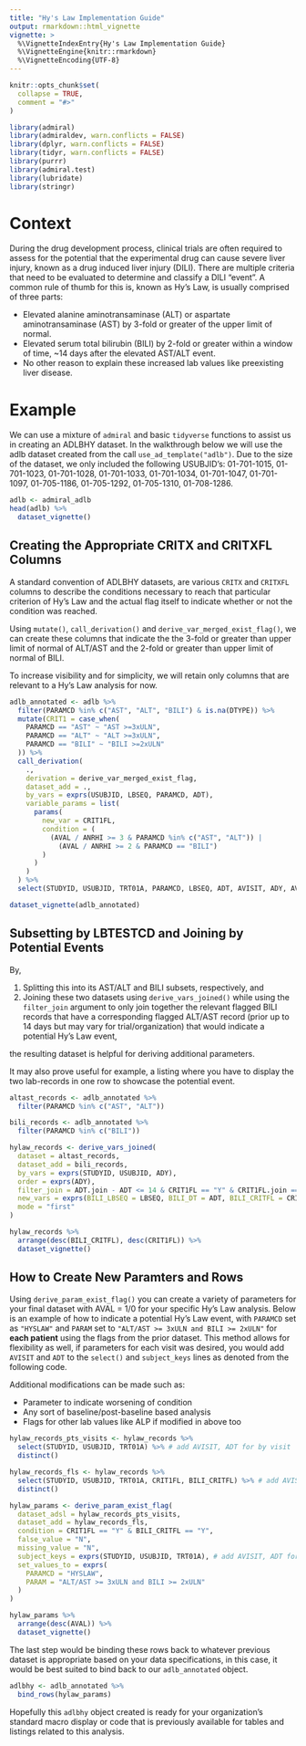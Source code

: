 ```yaml
---
title: "Hy's Law Implementation Guide"
output: rmarkdown::html_vignette
vignette: >
  %\VignetteIndexEntry{Hy's Law Implementation Guide}
  %\VignetteEngine{knitr::rmarkdown}
  %\VignetteEncoding{UTF-8}
---
```


```r
knitr::opts_chunk$set(
  collapse = TRUE,
  comment = "#>"
)

library(admiral)
library(admiraldev, warn.conflicts = FALSE)
library(dplyr, warn.conflicts = FALSE)
library(tidyr, warn.conflicts = FALSE)
library(purrr)
library(admiral.test)
library(lubridate)
library(stringr)
```

# Context

During the drug development process, clinical trials are often required to assess for the potential that the experimental drug can cause severe liver injury, known as a drug induced liver injury (DILI). There are multiple criteria that need to be evaluated to determine and classify a DILI "event". A common rule of thumb for this is, known as Hy's Law, is usually comprised of three parts:

- Elevated alanine aminotransaminase (ALT) or aspartate aminotransaminase (AST) by 3-fold or greater of the upper limit of normal.
- Elevated serum total bilirubin (BILI) by 2-fold or greater within a window of time, ~14 days after the elevated AST/ALT event.
- No other reason to explain these increased lab values like preexisting liver disease.


# Example

We can use a mixture of `admiral` and basic `tidyverse` functions to assist us in creating an ADLBHY dataset. In the walkthrough below we will use the adlb dataset created from the call `use_ad_template("adlb")`. Due to the size of the dataset, we only included the following USUBJID's: 01-701-1015, 01-701-1023, 01-701-1028, 01-701-1033, 01-701-1034, 01-701-1047, 01-701-1097, 01-705-1186, 01-705-1292, 01-705-1310, 01-708-1286. 

```r
adlb <- admiral_adlb
head(adlb) %>%
  dataset_vignette()
```

## Creating the Appropriate CRITX and CRITXFL Columns

A standard convention of ADLBHY datasets, are various `CRITX` and `CRITXFL` columns to describe the conditions necessary to reach that particular criterion of Hy's Law and the actual flag itself to indicate whether or not the condition was reached.

Using `mutate()`, `call_derivation()` and `derive_var_merged_exist_flag()`, we can create these columns that indicate the the 3-fold or greater than upper limit of normal of ALT/AST and the 2-fold or greater than upper limit of normal of BILI.

To increase visibility and for simplicity, we will retain only columns that are relevant to a Hy's Law analysis for now. 

```r
adlb_annotated <- adlb %>%
  filter(PARAMCD %in% c("AST", "ALT", "BILI") & is.na(DTYPE)) %>%
  mutate(CRIT1 = case_when(
    PARAMCD == "AST" ~ "AST >=3xULN",
    PARAMCD == "ALT" ~ "ALT >=3xULN",
    PARAMCD == "BILI" ~ "BILI >=2xULN"
  )) %>%
  call_derivation(
    .,
    derivation = derive_var_merged_exist_flag,
    dataset_add = .,
    by_vars = exprs(USUBJID, LBSEQ, PARAMCD, ADT),
    variable_params = list(
      params(
        new_var = CRIT1FL,
        condition = (
          (AVAL / ANRHI >= 3 & PARAMCD %in% c("AST", "ALT")) |
            (AVAL / ANRHI >= 2 & PARAMCD == "BILI")
        )
      )
    )
  ) %>%
  select(STUDYID, USUBJID, TRT01A, PARAMCD, LBSEQ, ADT, AVISIT, ADY, AVAL, ANRHI, CRIT1, CRIT1FL)

dataset_vignette(adlb_annotated)
```
## Subsetting by LBTESTCD and Joining by Potential Events

By,

  1) Splitting this into its AST/ALT and BILI subsets, respectively, and 
  2) Joining these two datasets using `derive_vars_joined()` while using the `filter_join` argument to only join together the relevant flagged BILI records that have a corresponding flagged ALT/AST record (prior up to 14 days but may vary for trial/organization) that would indicate a potential Hy's Law event, 

the resulting dataset is helpful for deriving additional parameters.

It may also prove useful for example, a listing where you have to display the two lab-records in one row to showcase the potential event. 

```r
altast_records <- adlb_annotated %>%
  filter(PARAMCD %in% c("AST", "ALT"))

bili_records <- adlb_annotated %>%
  filter(PARAMCD %in% c("BILI"))

hylaw_records <- derive_vars_joined(
  dataset = altast_records,
  dataset_add = bili_records,
  by_vars = exprs(STUDYID, USUBJID, ADY),
  order = exprs(ADY),
  filter_join = ADT.join - ADT <= 14 & CRIT1FL == "Y" & CRIT1FL.join == "Y",
  new_vars = exprs(BILI_LBSEQ = LBSEQ, BILI_DT = ADT, BILI_CRITFL = CRIT1FL),
  mode = "first"
)

hylaw_records %>%
  arrange(desc(BILI_CRITFL), desc(CRIT1FL)) %>%
  dataset_vignette()
```
## How to Create New Paramters and Rows

Using `derive_param_exist_flag()` you can create a variety of parameters for your final dataset with AVAL = 1/0 for your specific Hy's Law analysis. Below is an example of how to indicate a potential Hy's Law event, with `PARAMCD` set as `"HYSLAW"` and `PARAM` set to `"ALT/AST >= 3xULN and BILI >= 2xULN"` for **each patient** using the flags from the prior dataset. This method allows for flexibility as well, if parameters for each visit was desired, you would add `AVISIT` and `ADT` to the `select()` and `subject_keys` lines as denoted from the following code. 

Additional modifications can be made such as:

- Parameter to indicate worsening of condition
- Any sort of baseline/post-baseline based analysis
- Flags for other lab values like ALP if modified in above too

```r
hylaw_records_pts_visits <- hylaw_records %>%
  select(STUDYID, USUBJID, TRT01A) %>% # add AVISIT, ADT for by visit
  distinct()

hylaw_records_fls <- hylaw_records %>%
  select(STUDYID, USUBJID, TRT01A, CRIT1FL, BILI_CRITFL) %>% # add AVISIT, ADT for by visit
  distinct()

hylaw_params <- derive_param_exist_flag(
  dataset_adsl = hylaw_records_pts_visits,
  dataset_add = hylaw_records_fls,
  condition = CRIT1FL == "Y" & BILI_CRITFL == "Y",
  false_value = "N",
  missing_value = "N",
  subject_keys = exprs(STUDYID, USUBJID, TRT01A), # add AVISIT, ADT for by visit
  set_values_to = exprs(
    PARAMCD = "HYSLAW",
    PARAM = "ALT/AST >= 3xULN and BILI >= 2xULN"
  )
)

hylaw_params %>%
  arrange(desc(AVAL)) %>%
  dataset_vignette()
```

The last step would be binding these rows back to whatever previous dataset is appropriate based on your data specifications, in this case, it would be best suited to bind back to our `adlb_annotated` object.

```r
adlbhy <- adlb_annotated %>%
  bind_rows(hylaw_params)
```

Hopefully this `adlbhy` object created is ready for your organization's standard macro display or code that is previously available for tables and listings related to this analysis. 
